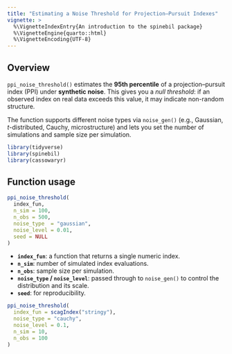 ```yaml
---
title: "Estimating a Noise Threshold for Projection–Pursuit Indexes"
vignette: >
  %\VignetteIndexEntry{An introduction to the spinebil package}
  %\VignetteEngine{quarto::html}
  %\VignetteEncoding{UTF-8}
---
```


## Overview
  
`ppi_noise_threshold()` estimates the **95th percentile** of a projection–pursuit
index (PPI) under **synthetic noise**. This gives you a *null threshold*: if an
observed index on real data exceeds this value, it may indicate non-random
structure.

The function supports different noise types via `noise_gen()` (e.g., Gaussian,
                                                               $t$-distributed, Cauchy, microstructure) and lets you set the number of
simulations and sample size per simulation.

```r
library(tidyverse)
library(spinebil)
library(cassowaryr)
```


## Function usage

```r
ppi_noise_threshold(
  index_fun,
  n_sim = 100,
  n_obs = 500,
  noise_type  = "gaussian",
  noise_level = 0.01,
  seed = NULL
)
```

* **`index_fun`**: a function that returns a single numeric index. 
* **`n_sim`**: number of simulated index evaluations.
* **`n_obs`**: sample size per simulation.
* **`noise_type` / `noise_level`**: passed through to `noise_gen()` to control
the distribution and its scale.
* **`seed`**: for reproducibility.


```r
ppi_noise_threshold(
  index_fun = scagIndex("stringy"),
  noise_type = "cauchy",
  noise_level = 0.1,
  n_sim = 10,
  n_obs = 100
)
```
